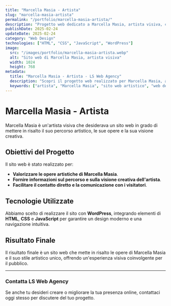 ```yaml
---
title: "Marcella Masia - Artista"
slug: "marcella-masia-artista"
permalink: "/portfolio/marcella-masia-artista/"
description: "Progetto web dedicato a Marcella Masia, artista visiva, con l'obiettivo di creare una presenza online che valorizzi le sue opere e il suo percorso artistico."
publishDate: 2025-02-24
updateDate: 2025-02-24
category: "Web Design"
technologies: ["HTML", "CSS", "JavaScript", "WordPress"]
image:
  src: "/images/portfolio/marcella-masia-artista.webp"
  alt: "Sito web di Marcella Masia, artista visiva"
  width: 1024
  height: 768
metadata:
  title: "Marcella Masia - Artista - LS Web Agency"
  description: "Scopri il progetto web realizzato per Marcella Masia, artista visiva, con una presenza online che mette in risalto il suo percorso creativo e le sue opere."
  keywords: ["artista", "Marcella Masia", "sito web artistico", "web design", "WordPress"]
---
```


# Marcella Masia - Artista

Marcella Masia è un'artista visiva che desiderava un sito web in grado di mettere in risalto il suo percorso artistico, le sue opere e la sua visione creativa.

## Obiettivi del Progetto

Il sito web è stato realizzato per:

- **Valorizzare le opere artistiche di Marcella Masia**.
- **Fornire informazioni sul percorso e sulla visione creativa dell'artista**.
- **Facilitare il contatto diretto e la comunicazione con i visitatori**.

## Tecnologie Utilizzate

Abbiamo scelto di realizzare il sito con **WordPress**, integrando elementi di **HTML**, **CSS** e **JavaScript** per garantire un design moderno e una navigazione intuitiva.

## Risultato Finale

Il risultato finale è un sito web che mette in risalto le opere di Marcella Masia e il suo stile artistico unico, offrendo un'esperienza visiva coinvolgente per il pubblico.

---

### Contatta LS Web Agency

Se anche tu desideri creare o migliorare la tua presenza online, contattaci oggi stesso per discutere del tuo progetto.
